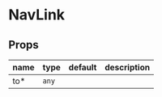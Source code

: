 
# NavLink

## Props

|name|type|default|description|
|----|----|-------|-----------|
|to&#42;|`any`|||



